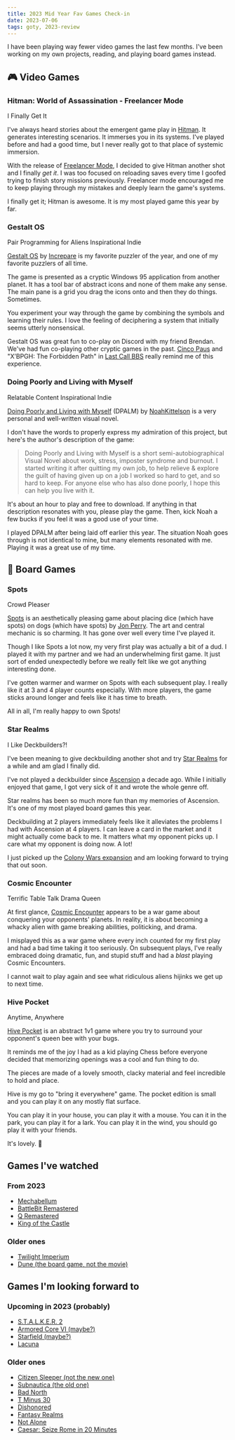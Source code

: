 ```yaml
---
title: 2023 Mid Year Fav Games Check-in
date: 2023-07-06
tags: goty, 2023-review
---
```


I have been playing way fewer video games the last few months. I've been working on my own projects, reading, and playing board games instead.

## <Icon>🎮</Icon> Video Games

### Hitman: World of Assassination - Freelancer Mode

<Badge color="#F5B041" icon="💡">
  I Finally Get It
</Badge>

I've always heard stories about the emergent game play in [Hitman](https://store.steampowered.com/app/1659040/HITMAN_3/). It generates interesting scenarios. It immerses you in its systems. I've played before and had a good time, but I never really got to that place of systemic immersion.

With the release of [Freelancer Mode](https://www.polygon.com/reviews/23581384/hitman-3-freelancer-mode-roguelike-world-of-assassination), I decided to give Hitman another shot and I finally _get it_. I was too focused on reloading saves every time I goofed trying to finish story missions previously. Freelancer mode encouraged me to keep playing through my mistakes and deeply learn the game's systems.

I finally get it; Hitman is awesome. It is my most played game this year by far.

### Gestalt OS

<Badge color="#F5B041" icon="👽">
  Pair Programming for Aliens
</Badge>

<Badge color="#FFCDD2" icon="❤️">
  Inspirational Indie
</Badge>

[Gestalt OS](https://games.increpare.com/Gestalt_OS/) by [Increpare](https://www.increpare.com/) is my favorite puzzler of the year, and one of my favorite puzzlers of all time.

The game is presented as a cryptic Windows 95 application from another planet. It has a tool bar of abstract icons and none of them make any sense. The main pane is a grid you drag the icons onto and then they do things. Sometimes.

You experiment your way through the game by combining the symbols and learning their rules. I love the feeling of deciphering a system that initially seems utterly nonsensical.

Gestalt OS was great fun to co-play on Discord with my friend Brendan. We've had fun co-playing other cryptic games in the past. [Cinco Paus](https://smestorp.itch.io/cinco-paus) and "X’BPGH: The Forbidden Path" in [Last Call BBS](https://www.zachtronics.com/last-call-bbs/) really remind me of this experience.

### Doing Poorly and Living with Myself

<Badge color="#F5B041" icon="💙">
  Relatable Content
</Badge>

<Badge color="#FFCDD2" icon="❤️">
  Inspirational Indie
</Badge>

[Doing Poorly and Living with Myself](https://noahkittleson.itch.io/dpalm) (DPALM) by [NoahKittelson](https://noahkittleson.itch.io/) is a very personal and well-written visual novel.

I don't have the words to properly express my admiration of this project, but here's the author's description of the game:

> Doing Poorly and Living with Myself is a short semi-autobiographical Visual Novel about work, stress, imposter syndrome and burnout. I started writing it after quitting my own job, to help relieve & explore the guilt of having given up on a job I worked so hard to get, and so hard to keep. For anyone else who has also done poorly, I hope this can help you live with it.

It's about an hour to play and free to download. If anything in that description resonates with you, please play the game. Then, kick Noah a few bucks if you feel it was a good use of your time.

I played DPALM after being laid off earlier this year. The situation Noah goes through is not identical to mine, but many elements resonated with me. Playing it was a great use of my time.

## <Icon>🎲</Icon> Board Games

### Spots

<Badge color="#F5B041" icon="👥">
  Crowd Pleaser
</Badge>

[Spots](https://boardgamegeek.com/boardgame/372559/spots) is an aesthetically pleasing game about placing dice (which have spots) on dogs (which have spots) by [Jon Perry](http://www.jonperry.com/). The art and central mechanic is so charming. It has gone over well every time I've played it.

Though I like Spots a lot now, my very first play was actually a bit of a dud. I played it with my partner and we had an underwhelming first game. It just sort of ended unexpectedly before we really felt like we got anything interesting done.

I've gotten warmer and warmer on Spots with each subsequent play. I really like it at 3 and 4 player counts especially. With more players, the game sticks around longer and feels like it has time to breath.

All in all, I'm really happy to own Spots!

### Star Realms

<Badge color="#F5B041" icon="🃏">
  I Like Deckbuilders?!
</Badge>

I've been meaning to give deckbuilding another shot and try [Star Realms](https://boardgamegeek.com/boardgame/147020/star-realms) for a while and am glad I finally did.

I've not played a deckbuilder since [Ascension](https://boardgamegeek.com/boardgame/69789/ascension-deckbuilding-game) a decade ago. While I initially enjoyed that game, I got very sick of it and wrote the whole genre off.

Star realms has been so much more fun than my memories of Ascension. It's one of my most played board games this year.

Deckbuilding at 2 players immediately feels like it alleviates the problems I had with Ascension at 4 players. I can leave a card in the market and it might actually come back to me. It matters what my opponent picks up. I care what my opponent is doing now. A lot!

I just picked up the [Colony Wars expansion](https://boardgamegeek.com/boardgame/182631/star-realms-colony-wars) and am looking forward to trying that out soon.

### Cosmic Encounter

<Badge color="#F5B041" icon="🎙️">
  Terrific Table Talk
</Badge>

<Badge color="#F5B041" icon="👑">
  Drama Queen
</Badge>

At first glance, [Cosmic Encounter](https://boardgamegeek.com/boardgame/39463/cosmic-encounter) appears to be a war game about conquering your opponents' planets. In reality, it is about becoming a whacky alien with game breaking abilities, politicking, and drama.

I misplayed this as a war game where every inch counted for my first play and had a bad time taking it too seriously. On subsequent plays, I've really embraced doing dramatic, fun, and stupid stuff and had a _blast_ playing Cosmic Encounters.

I cannot wait to play again and see what ridiculous aliens hijinks we get up to next time.

### Hive Pocket

<Badge color="#F5B041" icon="🌎">
  Anytime, Anywhere
</Badge>

[Hive Pocket](https://boardgamegeek.com/boardgame/154597/hive-pocket) is an abstract 1v1 game where you try to surround your opponent's queen bee with your bugs.

It reminds me of the joy I had as a kid playing Chess before everyone decided that memorizing openings was a cool and fun thing to do.

The pieces are made of a lovely smooth, clacky material and feel incredible to hold and place.

Hive is my go to "bring it everywhere" game. The pocket edition is small and you can play it on any mostly flat surface.

You can play it in your house, you can play it with a mouse. You can it in the park, you can play it for a lark. You can play it in the wind, you should go play it with your friends.

It's lovely. 🐝

## Games I've watched

### From 2023

<CloudList>

- [Mechabellum](https://store.steampowered.com/app/669330/Mechabellum/)
- [BattleBit Remastered](https://store.steampowered.com/app/671860/BattleBit_Remastered/)
- [Q Remastered](https://store.steampowered.com/app/2246110/Q_REMASTERED/)
- [King of the Castle](https://store.steampowered.com/app/1839880/King_Of_The_Castle/)

</CloudList>

### Older ones

<CloudList>

- [Twilight Imperium](https://boardgamegeek.com/boardgame/233078/twilight-imperium-fourth-edition)
- [Dune (the board game, not the movie)](https://boardgamegeek.com/boardgame/283355/dune)

</CloudList>

## Games I'm looking forward to

### Upcoming in 2023 (probably)

<CloudList>

- [S.T.A.L.K.E.R. 2](https://store.steampowered.com/app/1643320/STALKER_2_Heart_of_Chornobyl/)
- [Armored Core VI (maybe?)](https://store.steampowered.com/app/1888160/ARMORED_CORE_VI_FIRES_OF_RUBICON/)
- [Starfield (maybe?)](https://store.steampowered.com/app/1716740/STARFIELD/)
- [Lacuna](https://boardgamegeek.com/boardgame/386937/lacuna)

</CloudList>

### Older ones

<CloudList>

- [Citizen Sleeper (not the new one)](https://store.steampowered.com/app/1578650/Citizen_Sleeper/)
- [Subnautica (the old one)](https://store.steampowered.com/app/264710/Subnautica/)
- [Bad North](https://store.steampowered.com/app/688420/Bad_North_Jotunn_Edition/)
- [T Minus 30](https://store.steampowered.com/app/1371750/TMinus_30/)
- [Dishonored](https://store.steampowered.com/app/205100/Dishonored/)
- [Fantasy Realms](https://boardgamegeek.com/boardgame/223040/fantasy-realms)
- [Not Alone](https://boardgamegeek.com/boardgame/194879/not-alone)
- [Caesar: Seize Rome in 20 Minutes](https://boardgamegeek.com/boardgame/338957/caesar-seize-rome-20-minutes)

</CloudList>
